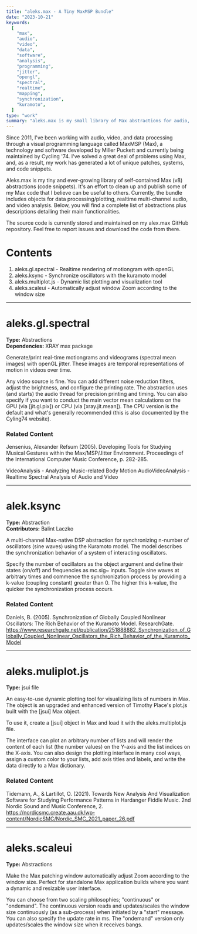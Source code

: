 ```yaml
---
title: "aleks.max - A Tiny MaxMSP Bundle"
date: "2023-10-21"
keywords:
  [
    "max",
    "audio",
    "video",
    "data",
    "software",
    "analysis",
    "programming",
    "jitter",
    "opengl",
    "spectral",
    "realtime",
    "mapping",
    "synchronization",
    "kuramoto",
  ]
type: "work"
summary: "aleks.max is my small library of Max abstractions for audio, video and data processing. It's a continous effort to publish some of my Max code that I believe can be useful to others."
---
```


Since 2011, I've been working with audio, video, and data processing through a visual programming language called MaxMSP (Max), a technology and software developed by Miller Puckett and currently being maintained by <MyLink href="">Cycling '74</MyLink>. I've solved a great deal of problems using Max, and, as a result, my work has generated a lot of unique patches, systems, and code snippets.

Aleks.max is my tiny and ever-growing library of self-contained Max (v8) abstractions (code snippets). It's an effort to clean up and publish some of my Max code that I believe can be useful to others. Currently, the bundle includes objects for data processing/plotting, realtime multi-channel audio, and video analysis. Below, you will find a complete list of abstractions plus descriptions detailing their main functionalities.

The source code is currently stored and maintained on my <MyLink href="https://github.com/aleksati/aleks.max">alex.max GitHub repository</MyLink>. Feel free to report issues and download the code from there.

# Contents

1. <MyLink href="#aleks.gl.spectral">aleks.gl.spectral</MyLink> - Realtime rendering
   of motiongram with openGL
2. <MyLink href="#aleks.ksync">aleks.ksync</MyLink> - Synchronize oscillators with
   the kuramoto model
3. <MyLink href="#aleks.multiplot.js">aleks.multiplot.js</MyLink> - Dynamic list
   plotting and visualization tool
4. <MyLink href="#aleks.scaleui">aleks.scaleui</MyLink> - Automatically adjust window
   Zoom according to the window size

---

# aleks.gl.spectral

**Type:** Abstractions <br/>
**Dependencies:** XRAY max package

Generate/print real-time motiongrams and videograms (spectral mean images) with openGL jitter. These images are temporal representations of motion in videos over time.

Any video source is fine. You can add different noise reduction filters, adjust the brightness, and configure the printing rate. The abstraction uses (and starts) the audio thread for precision printing and timing. You can also specify if you want to conduct the main vector mean calculations on the GPU (via [jit.gl.pix]) or CPU (via [xray.jit.mean]). The CPU version is the default and what's generally recommended (this is also documented by the Cyling74 website).

<MyImage
  src="aleks-spectral.jpg"
  alt="aleks.gl.spectral object demonstration"
  caption="Use aleks.gl.spectral for realtime rendering of motiongram with openGL"
/>

### Related Content

Jensenius, Alexander Refsum (2005). Developing Tools for Studying Musical Gestures within the Max/MSP/Jitter Environment. Proceedings of the International Computer Music Conference, p. 282-285.

<MyLink href="/works/VideoAnalysis">
  VideoAnalysis - Analyzing Music-related Body Motion
</MyLink>

<MyLink href="/works/AudioVideoAnalysis">
  AudioVideoAnalysis - Realtime Spectral Analysis of Audio and Video
</MyLink>

---

# alek.ksync

**Type:** Abstraction <br/>
**Contributors:** <MyLink href="">Balint Laczko</MyLink>

A multi-channel Max-native DSP abstraction for synchronizing n-number of oscillators (sine waves) using the Kuramoto model. The model describes the synchronization behavior of a system of interacting oscillators.

Specify the number of oscillators as the object argument and define their states (on/off) and frequencies as mc.sig~ inputs. Toggle sine waves at arbitrary times and commence the synchronization process by providing a k-value (coupling constant) greater than 0. The higher this k-value, the quicker the synchronization process occurs.

<MyImage
  src="aleks-ksync.png"
  alt="aleks.ksync object demonstration"
  caption="Use aleks.ksync to couple and synchronize oscillators with the kuramoto model."
/>

### Related Content

Daniels, B. (2005). Synchronization of Globally Coupled Nonlinear Oscillators: The Rich Behavior of the Kuramoto Model. ResearchGate. https://www.researchgate.net/publication/251888882_Synchronization_of_Globally_Coupled_Nonlinear_Oscillators_the_Rich_Behavior_of_the_Kuramoto_Model

---

# aleks.muliplot.js

**Type:** jsui file

An easy-to-use dynamic plotting tool for visualizing lists of numbers in Max. The object is an upgraded and enhanced version of Timothy Place's plot.js built with the [jsui] Max object.

To use it, create a [jsui] object in Max and load it with the aleks.multiplot.js file.

The interface can plot an arbitrary number of lists and will render the content of each list (the number values) on the Y-axis and the list indices on the X-axis. You can also design the plotting interface in many cool ways, assign a custom color to your lists, add axis titles and labels, and write the data directly to a Max dictionary.

<MyImage
  src="aleks-multiplot.jpg"
  alt="aleks.multiplot object demonstration"
  caption="Use aleks.multiplot for dynamic list plotting and visualization in Max."
/>

### Related Content

Tidemann, A., & Lartillot, O. (2021). Towards New Analysis And Visualization Software for Studying Performance Patterns in Hardanger Fiddle Music. 2nd Nordic Sound and Music Conference, 2. https://nordicsmc.create.aau.dk/wp-content/NordicSMC/Nordic_SMC_2021_paper_26.pdf

---

# aleks.scaleui

**Type:** Abstractions

Make the Max patching window automatically adjust Zoom according to the window size. Perfect for standalone Max application builds where you want a dynamic and resizable user interface.

You can choose from two scaling philosophies; "continuous" or "ondemand". The continuous version reads and updates/scales the window size continuously (as a sub-process) when initiated by a "start" message. You can also specify the update rate in ms. The "ondemand" version only updates/scales the window size when it receives bangs.

<MyImage
  src="aleks-scaleui.jpg"
  alt="aleks.scaleui object demonstration"
  caption="Use aleks.scaleui to automatically adjust window Zoom according to the window size in Max."
/>
